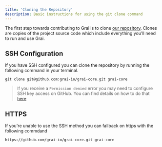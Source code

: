 ```yaml
---
title: 'Cloning the Repository'
description: Basic instructions for using the git clone command
---
```


The first step towards contributing to Grai is to clone [our repository](https://github.com/grai-io/grai-core).
Clones are copies of the project source code which include everything you'll need to run and use Grai.

## SSH Configuration

If you have SSH configured you can clone the repository by running the following command in your terminal.

```shell
git clone git@github.com:grai-io/grai-core.git grai-core
```

> If you receive a `Permission denied` error you may need to configure SSH key access on GitHub.
> You can find details on how to do that [here](https://docs.github.com/en/authentication/troubleshooting-ssh/error-permission-denied-publickey)


## HTTPS

If you're unable to use the SSH method you can fallback on https with the following commdand

```shell
https://github.com/grai-io/grai-core.git grai-core
```
